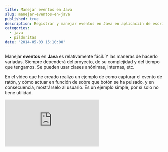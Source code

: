 ---
title: Manejar eventos en Java
slug: manejar-eventos-en-java
published: true
description: Registrar y manejar eventos en Java en aplicaciín de escritorio mediante listener
categories:
  - java
  - pildoritas
date: "2014-05-03 15:10:00"
---

Manejar **eventos** en **Java** es relatívamente fácil. Y las maneras de hacerlo variadas. Siempre dependerá del proyecto, de su complejidad y del tiempo que tengamos. Se pueden usar clases anónimas, internas, etc.

En el vídeo que he creado realizo un ejemplo de como capturar el evento de ratón, y cómo actuar en función de sobre que botón se ha pulsado, y en consecuencia, mostrárselo al usuario. Es un ejemplo simple, por sí solo no tiene utilidad.

<iframe class="ratio-16-9" title={frontmatter.title} type="text/html" src="http://www.youtube.com/embed/odupsVmNGCY?autoplay=0&origin=https://ivanalbizu.eu/" frameborder="0"></iframe>
